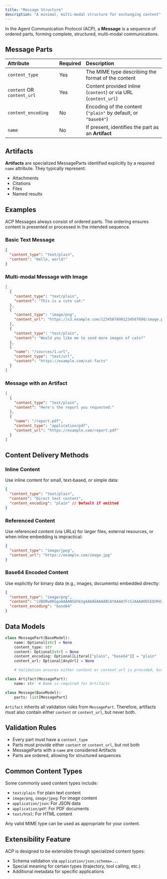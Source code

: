 ```yaml
---
title: "Message Structure"
description: "A minimal, multi-modal structure for exchanging content"
---
```


In the Agent Communication Protocol (ACP), a **Message** is a sequence of ordered parts, forming complete, structured, multi-modal communications.

## Message Parts

| Attribute                  | Required | Description                                                               |
| :------------------------- | :------- | :------------------------------------------------------------------------ |
| `content_type`             | Yes      | The MIME type describing the format of the content                        |
| `content` OR `content_url` | Yes      | Content provided inline (`content`) or via URL (`content_url`) |
| `content_encoding`         | No       | Encoding of the content (`"plain"` by default, or `"base64"`)             |
| `name`                     | No       | If present, identifies the part as an **Artifact**                        |

## Artifacts

**Artifacts** are specialized MessageParts identified explicitly by a required `name` attribute. They typically represent:

- Attachments
- Citations
- Files
- Named results

## Examples

ACP Messages always consist of ordered parts. The ordering ensures content is presented or processed in the intended sequence.

### Basic Text Message

```json
{
  "content_type": "text/plain",
  "content": "Hello, world!"
}
```

### Multi-modal Message with Image

```json
[
  {
    "content_type": "text/plain",
    "content": "This is a cute cat:"
  },
  {
    "content_type": "image/png",
    "content_url": "https://s3.example.com/12345678901234567890/image.png"
  },
  {
    "content_type": "text/plain",
    "content": "Would you like me to send more images of cats?"
  },
  {
    "name": "/sources/1.url",
    "content_type": "text/url",
    "content": "https://example.com/cat-facts"
  }
]
```

### Message with an Artifact

```json
[
  {
    "content_type": "text/plain",
    "content": "Here's the report you requested:"
  },
  {
    "name": "/report.pdf",
    "content_type": "application/pdf",
    "content_url": "https://example.com/report.pdf"
  }
]
```

## Content Delivery Methods

### Inline Content

Use inline content for small, text-based, or simple data:

```json
{
  "content_type": "text/plain",
  "content": "Direct text content",
  "content_encoding": "plain" // Default if omitted
}
```

### Referenced Content

Use referenced content (via URLs) for larger files, external resources, or when inline embedding is impractical:

```json
{
  "content_type": "image/jpeg",
  "content_url": "https://example.com/image.jpg"
}
```

### Base64 Encoded Content

Use explicitly for binary data (e.g., images, documents) embedded directly:

```json
{
  "content_type": "image/png",
  "content": "iVBORw0KGgoAAAANSUhEUgAAAAEAAAABCAYAAAAfFcSJAAAADUlEQVR42mNk+M9QDwADhgGAWjR9awAAAABJRU5ErkJggg==",
  "content_encoding": "base64"
}
```

## Data Models

```python
class MessagePart(BaseModel):
    name: Optional[str] = None
    content_type: str
    content: Optional[str] = None
    content_encoding: Optional[Literal["plain", "base64"]] = "plain"
    content_url: Optional[AnyUrl] = None

    # Validation ensures either content or content_url is provided, but not both

class Artifact(MessagePart):
    name: str  # Name is required for Artifacts

class Message(BaseModel):
    parts: list[MessagePart]
```

<Note>`Artifact` inherits all validation rules from `MessagePart`. Therefore, artifacts must also contain either `content` or `content_url`, but never both.</Note>


## Validation Rules

- Every part must have a `content_type`
- Parts must provide either `content` or `content_url`, but not both
- MessageParts with a `name` are considered Artifacts
- Parts are ordered, allowing for structured sequences

## Common Content Types

Some commonly used content types include:

- `text/plain`: For plain text content
- `image/png`, `image/jpeg`: For image content
- `application/json`: For JSON data
- `application/pdf`: For PDF documents
- `text/html`: For HTML content

Any valid MIME type can be used as appropriate for your content.

## Extensibility Feature

ACP is designed to be extensible through specialized content types:

- Schema validation via `application/json;schema=...`
- Special meaning for certain types (trajectory, tool calling, etc.)
- Additional metadata for specific applications
